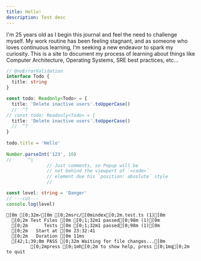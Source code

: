 ```yaml
---
title: Hello!
description: Test desc
---
```


I'm 25 years old as I begin this journal and feel the need to challenge myself. My work routine has been feeling stagnant, and as someone who loves continuous learning, I’m seeking a new endeavor to spark my curiosity. This is a site to document my process of learning about things like Computer Architecture, Operating Systems, SRE best practices, etc...

```ts twoslash
// @noErrorValidation
interface Todo {
  title: string
}

const todo: Readonly<Todo> = {
  title: 'Delete inactive users'.toUpperCase()
  //  ^?
// const todo: Readonly<Todo> = {
  title: 'Delete inactive users'.toUpperCase()
  //  ^?
}
 
todo.title = 'Hello'
 
Number.parseInt('123', 10)
//      ^|
               // Just comments, so Popup will be
               // not behind the viewport of `<code>`
               // element due his `position: absolute` style
               //
```

```ts twoslash
const level: string = 'Danger'
// ---cut---
console.log(level)
```

```ansi
[0m [0;32m✓[0m [0;2msrc/[0mindex[0;2m.test.ts (1)[0m
  [0;2m Test Files [0m [0;1;32m1 passed[0;98m (1)[0m
  [0;2m      Tests [0m [0;1;32m1 passed[0;98m (1)[0m
  [0;2m   Start at [0m 23:32:41
  [0;2m   Duration [0m 11ms
  [42;1;39;0m PASS [0;32m Waiting for file changes...[0m
         [0;2mpress [0;1mh[0;2m to show help, press [0;1mq[0;2m to quit
```
